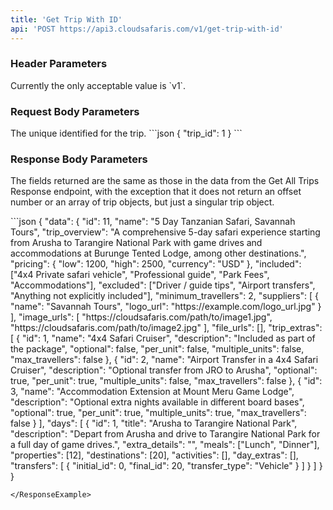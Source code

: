 ```yaml
---
title: 'Get Trip With ID'
api: 'POST https://api3.cloudsafaris.com/v1/get-trip-with-id'
---
```


### Header Parameters
<ParamField header="CloudSafaris-API-Version" type="string" default="v1">
  Currently the only acceptable value is `v1`.
</ParamField>

### Request Body Parameters

<ParamField body="trip_id" type="number">
  The unique identified for the trip.
</ParamField>

<RequestExample>
  ```json
  {
    "trip_id": 1
  }
```
</RequestExample>

### Response Body Parameters
The fields returned are the same as those in the data from the Get All Trips Response endpoint, with the exception that it does not return an offset number or an array of trip objects, but just a singular trip object.

<ResponseExample>
```json
{
  "data": {
    "id": 11,
    "name": "5 Day Tanzanian Safari, Savannah Tours",
    "trip_overview": "A comprehensive 5-day safari experience starting from Arusha to Tarangire National Park with game drives and accommodations at Burunge Tented Lodge, among other destinations.",
    "pricing": {
      "low": 1200,
      "high": 2500,
      "currency": "USD"
    },
    "included": ["4x4 Private safari vehicle", "Professional guide", "Park Fees", "Accommodations"],
    "excluded": ["Driver / guide tips", "Airport transfers", "Anything not explicitly included"],
    "minimum_travellers": 2,
    "suppliers": [
      {
        "name": "Savannah Tours",
        "logo_url": "https://example.com/logo_url.jpg"
      }
    ],
    "image_urls": [
      "https://cloudsafaris.com/path/to/image1.jpg",
      "https://cloudsafaris.com/path/to/image2.jpg"
    ],
    "file_urls": [],
    "trip_extras": [
      {
        "id": 1,
        "name": "4x4 Safari Cruiser",
        "description": "Included as part of the package",
        "optional": false,
        "per_unit": false,
        "multiple_units": false,
        "max_travellers": false
      },
      {
        "id": 2,
        "name": "Airport Transfer in a 4x4 Safari Cruiser",
        "description": "Optional transfer from JRO to Arusha",
        "optional": true,
        "per_unit": true,
        "multiple_units": false,
        "max_travellers": false
      },
      {
        "id": 3,
        "name": "Accommodation Extension at Mount Meru Game Lodge",
        "description": "Optional extra nights available in different board bases",
        "optional": true,
        "per_unit": true,
        "multiple_units": true,
        "max_travellers": false
      }
    ],
    "days": [
      {
        "id": 1,
        "title": "Arusha to Tarangire National Park",
        "description": "Depart from Arusha and drive to Tarangire National Park for a full day of game drives.",
        "extra_details": "",
        "meals": ["Lunch", "Dinner"],
        "properties": [12],
        "destinations": [20],
        "activities": [],
        "day_extras": [],
        "transfers": [
          {
            "initial_id": 0,
            "final_id": 20,
            "transfer_type": "Vehicle"
          }
        ]
      }
    ]
  }
}

```
</ResponseExample>
